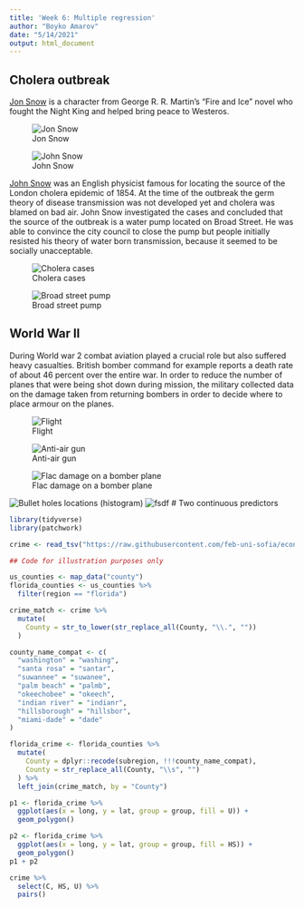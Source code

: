 ```yaml
---
title: 'Week 6: Multiple regression'
author: "Boyko Amarov"
date: "5/14/2021"
output: html_document
---
```


## Cholera outbreak

[Jon Snow](https://gameofthrones.fandom.com/wiki/Jon_Snow) is a character from George R. R. Martin's "Fire and Ice" novel who fought the Night King and helped bring peace to Westeros.

![Jon Snow](https://upload.wikimedia.org/wikipedia/en/3/30/Jon_Snow_Season_8.png)

![John Snow](https://upload.wikimedia.org/wikipedia/commons/c/cc/John_Snow.jpg)


[John Snow](https://en.wikipedia.org/wiki/John_Snow) was an English physicist famous for locating the source of the London cholera epidemic of 1854. At the time of the outbreak the germ theory of disease transmission was not developed yet and cholera was blamed on bad air. John Snow investigated the cases and concluded that the source of the outbreak is a water pump located on Broad Street. He was able to convince the city council to close the pump but people initially resisted his theory of water born transmission, because it seemed to be socially unacceptable.




![Cholera cases](http://blog.rtwilson.com/wp-content/uploads/2012/01/SnowMap_Points.png)

![Broad street pump](https://upload.wikimedia.org/wikipedia/commons/c/cb/John_Snow_memorial_and_pub.jpg)


## World War II

During World war 2 combat aviation played a crucial role but also suffered heavy casualties. British bomber command for example reports a death rate of about 46 percent over the entire war. In order to reduce the number of planes that were being shot down during mission, the military collected data on the damage taken from returning bombers in order to decide where to place armour on the planes.


![Flight](https://images.squarespace-cdn.com/content/v1/5497331ae4b0148a6141bd47/1563476799483-JXTY82K6EJ2Y6THNIN53/ke17ZwdGBToddI8pDm48kAY9gT9wm-2Z9KnmFRfe2dVZw-zPPgdn4jUwVcJE1ZvWQUxwkmyExglNqGp0IvTJZUJFbgE-7XRK3dMEBRBhUpzdMdQQVVUpiXVl6rYD3wsGGtpDQQshX7-5HE1V8UScgaHj4j2hNsP6urc280cwWcU/7.jpg)

![Anti-air gun](https://i.pinimg.com/originals/1d/fe/6f/1dfe6f294ee4c277d5ce8031e9fe9fc9.jpg)


![Flac damage on a bomber plane](https://www.old.bombercommandmuseum.ca/photos/p_airgunners1b.jpg)


![Bullet holes locations (histogram)](https://alearningadayblog.files.wordpress.com/2018/06/bombers.jpeg)
![fsdf](https://riskwerk.files.wordpress.com/2016/11/abraham-wald1.png)
# Two continuous predictors

```r
library(tidyverse)
library(patchwork)

crime <- read_tsv("https://raw.githubusercontent.com/feb-uni-sofia/econometrics2020-solutions/master/data/crime.csv")
```


```r
## Code for illustration purposes only

us_counties <- map_data("county")
florida_counties <- us_counties %>%
  filter(region == "florida")

crime_match <- crime %>%
  mutate(
    County = str_to_lower(str_replace_all(County, "\\.", ""))
  )

county_name_compat <- c(
  "washington" = "washing",
  "santa rosa" = "santar",
  "suwannee" = "suwanee",
  "palm beach" = "palmb",
  "okeechobee" = "okeech",
  "indian river" = "indianr",
  "hillsborough" = "hillsbor",
  "miami-dade" = "dade"
)

florida_crime <- florida_counties %>%
  mutate(
    County = dplyr::recode(subregion, !!!county_name_compat),
    County = str_replace_all(County, "\\s", "")
  ) %>%
  left_join(crime_match, by = "County")

p1 <- florida_crime %>%
  ggplot(aes(x = long, y = lat, group = group, fill = U)) +
  geom_polygon()

p2 <- florida_crime %>%
  ggplot(aes(x = long, y = lat, group = group, fill = HS)) +
  geom_polygon()
p1 + p2
```
```r
crime %>%
  select(C, HS, U) %>%
  pairs()
```
